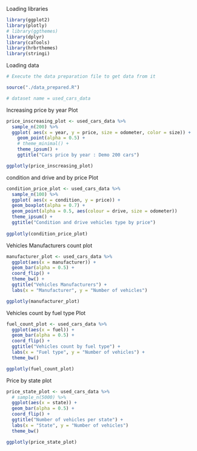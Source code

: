 Loading libraries

```r

library(ggplot2)
library(plotly)
# library(ggthemes)
library(dplyr)
library(caTools)
library(hrbrthemes)
library(stringi)

```

Loading data 

```r

# Execute the data preparation file to get data from it

source("./data_prepared.R")

# dataset name = used_cars_data

```

Increasing price by year Plot

```r

price_inscreasing_plot <- used_cars_data %>%
  sample_n(200) %>%
  ggplot( aes(x = year, y = price, size = odometer, color = size)) +
    geom_point(alpha = 0.5) +
    # theme_minimal() +
    theme_ipsum() +
    ggtitle("Cars price by year : Demo 200 cars")

ggplotly(price_inscreasing_plot)

```


condition and drive and  by price Plot

```r

condition_price_plot <- used_cars_data %>%
  sample_n(100) %>%
  ggplot( aes(x = condition, y = price)) +
  geom_boxplot(alpha = 0.7) +
  geom_point(alpha = 0.5, aes(colour = drive, size = odometer))
  theme_ipsum() +
  ggtitle("Condition and drive vehicles type by price")
  
ggplotly(condition_price_plot)

```

Vehicles Manufacturers count plot 

```r

manufacturer_plot <- used_cars_data %>%
  ggplot(aes(x = manufacturer)) +
  geom_bar(alpha = 0.5) +
  coord_flip() +
  theme_bw() +
  ggtitle("Vehicles Manufacturers") +
  labs(x = "Manufacturer", y = "Number of vehicles")

ggplotly(manufacturer_plot)

```

Vehicles count by fuel type Plot

```r

fuel_count_plot <- used_cars_data %>%
  ggplot(aes(x = fuel)) +
  geom_bar(alpha = 0.5) +
  coord_flip() +
  ggtitle("Vehicles count by fuel type") +
  labs(x = "Fuel type", y = "Number of vehicles") +
  theme_bw()

ggplotly(fuel_count_plot)

```


Price by state plot

```r

price_state_plot <- used_cars_data %>%
  # sample_n(5000) %>%
  ggplot(aes(x = state)) +
  geom_bar(alpha = 0.5) +
  coord_flip() +
  ggtitle("Number of vehicles per state") +
  labs(x = "State", y = "Number of vehicles")
  theme_bw()

ggplotly(price_state_plot)

```

